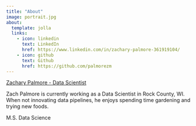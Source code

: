 ```yaml
---
title: "About"
image: portrait.jpg
about:
  template: jolla
  links:
    - icon: linkedin
      text: LinkedIn
      href: https://www.linkedin.com/in/zachary-palmore-361919104/
    - icon: github
      text: Github
      href: https://github.com/palmorezm
---
```


[Zachary Palmore - Data Scientist](https://www.linkedin.com/in/zachary-palmore-361919104/)

Zach Palmore is currently working as a Data Scientist in Rock County, WI. When not innovating data pipelines, he enjoys spending time gardening and trying new foods.

M.S. Data Science